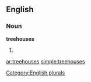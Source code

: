 ==English==

===Noun===
'''treehouses'''

# {{plural of|[[treehouse]]}}

[[Category:English plurals]]

[[ar:treehouses]]
[[simple:treehouses]]